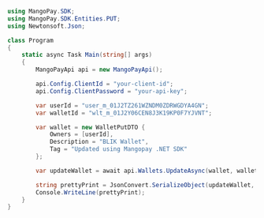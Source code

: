 ```csharp .NET 
using MangoPay.SDK;
using MangoPay.SDK.Entities.PUT;
using Newtonsoft.Json;

class Program
{
    static async Task Main(string[] args)
    {
        MangoPayApi api = new MangoPayApi();

        api.Config.ClientId = "your-client-id";
        api.Config.ClientPassword = "your-api-key";

        var userId = "user_m_01J2TZ261WZNDM0ZDRWGDYA4GN";
        var walletId = "wlt_m_01J2Y06CEN8J3K19KP0F7YJVNT";

        var wallet = new WalletPutDTO {
            Owners = [userId],
            Description = "BLIK Wallet",
            Tag = "Updated using Mangopay .NET SDK"
        };

        var updateWallet = await api.Wallets.UpdateAsync(wallet, walletId);

        string prettyPrint = JsonConvert.SerializeObject(updateWallet, Formatting.Indented);
        Console.WriteLine(prettyPrint);
    }
}
```